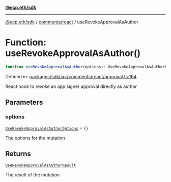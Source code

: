 [**@ecp.eth/sdk**](../../../index.mdx)

***

[@ecp.eth/sdk](/sdk-reference/index.mdx) / [comments/react](/sdk-reference/comments/react/index.mdx) / useRevokeApprovalAsAuthor

# Function: useRevokeApprovalAsAuthor()

```ts
function useRevokeApprovalAsAuthor(options): UseRevokeApprovalAsAuthorResult;
```

Defined in: [packages/sdk/src/comments/react/approval.ts:164](https://github.com/ecp-eth/comments-monorepo/blob/main/packages/sdk/src/comments/react/approval.ts#L164)

React hook to revoke an app signer approval directly as author

## Parameters

### options

[`UseRevokeApprovalAsAuthorOptions`](/sdk-reference/comments/react/type-aliases/UseRevokeApprovalAsAuthorOptions.mdx) = `{}`

The options for the mutation

## Returns

[`UseRevokeApprovalAsAuthorResult`](/sdk-reference/comments/react/type-aliases/UseRevokeApprovalAsAuthorResult.mdx)

The result of the mutation

